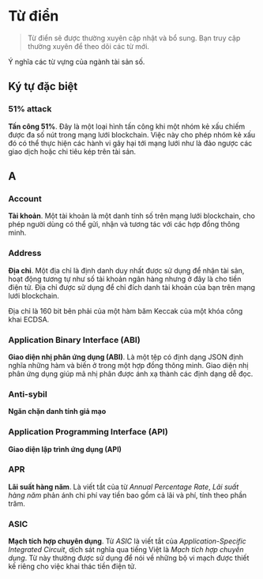 
# Từ điển
> Từ điển sẽ được thường xuyên cập nhật và bổ sung. Bạn truy cập thường xuyên để theo dõi các từ mới.

Ý nghĩa các từ vựng của ngành tài sản số.

## Ký tự đặc biệt

### 51% attack
**Tấn công 51%**. Đây là một loại hình tấn công khi một nhóm kẻ xấu chiếm được đa số nút trong mạng lưới blockchain. Việc này cho phép nhóm kẻ xấu đó có thể thực hiện các hành vi gây hại tới mạng lưới như là đảo ngược các giao dịch hoặc chi tiêu kép trên tài sản.

## A
### Account
**Tài khoản**. Một tài khoản là một danh tính số trên mạng lưới blockchain, cho phép người dùng có thể gửi, nhận và tương tác với các hợp đồng thông minh.

### Address
**Địa chỉ**. Một địa chỉ là định danh duy nhất được sử dụng để nhận tài sản, hoạt động tương tự như số tài khoản ngân hàng nhưng ở đây là cho tiền điện tử. Địa chỉ được sử dụng để chỉ đích danh tài khoản của bạn trên mạng lưới blockchain.

Địa chỉ là 160 bit bên phải của một hàm băm Keccak của một khóa công khai ECDSA.

### Application Binary Interface (ABI)
**Giao diện nhị phân ứng dụng (ABI)**. Là một tệp có định dạng JSON định nghĩa những hàm và biến ở trong một hợp đồng thông minh. Giao diện nhị phân ứng dụng giúp mã nhị phân được ánh xạ thành các định dạng dễ đọc.

### Anti-sybil
**Ngăn chặn danh tính giả mạo**

### Application Programming Interface (API)
**Giao diện lập trình ứng dụng (API)**

### APR
**Lãi suất hàng năm**. Là viết tắt của từ *Annual Percentage Rate*, *Lãi suất hàng năm* phản ánh chi phí vay tiền bao gồm cả lãi và phí, tính theo phần trăm.

### ASIC
**Mạch tích hợp chuyên dụng**. Từ *ASIC* là viết tắt của *Application-Specific Integrated Circuit*, dịch sát nghĩa qua tiếng Việt là *Mạch tích hợp chuyên dụng*. Từ này thường được sử dụng để nói về những bộ vi mạch được thiết kế riêng cho việc khai thác tiền điện tử.

<PostNav currentSectionId={1} currentPostId={9} />